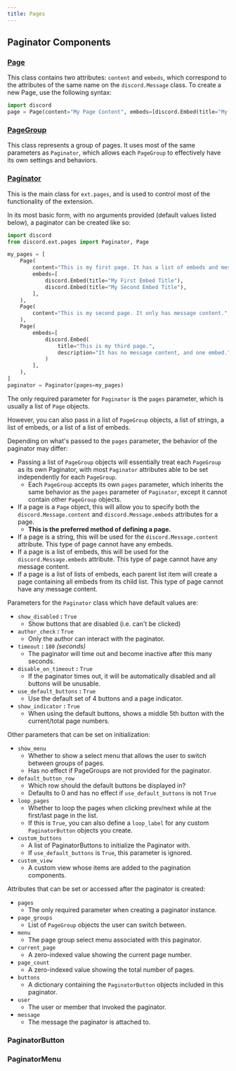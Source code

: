 ```yaml
---
title: Pages
---
```


## Paginator Components

### [Page](https://docs.pycord.dev/en/master/ext/pages/index.html#page)
This class contains two attributes: `content` and `embeds`, which correspond to the attributes of the same name on the `discord.Message` class.
To create a new Page, use the following syntax:
```py
import discord
page = Page(content="My Page Content", embeds=[discord.Embed(title="My First Embed Title")])
```

### [PageGroup](https://docs.pycord.dev/en/master/ext/pages/index.html#pagegroup)
This class represents a group of pages. It uses most of the same parameters as `Paginator`, which allows each `PageGroup` to effectively have its own settings and behaviors.

### [Paginator](https://docs.pycord.dev/en/master/ext/pages/index.html#paginator)
This is the main class for `ext.pages`, and is used to control most of the functionality of the extension.

In its most basic form, with no arguments provided (default values listed below), a paginator can be created like so:

```py title="Paginator Example"
import discord
from discord.ext.pages import Paginator, Page

my_pages = [
    Page(
        content="This is my first page. It has a list of embeds and message content.",
        embeds=[
            discord.Embed(title="My First Embed Title"),
            discord.Embed(title="My Second Embed Title"),
        ],
    ),
    Page(
        content="This is my second page. It only has message content.",
    ),
    Page(
        embeds=[
            discord.Embed(
                title="This is my third page.",
                description="It has no message content, and one embed.",
            )
        ],
    ),
]
paginator = Paginator(pages=my_pages)
```

The only required parameter for `Paginator` is the `pages` parameter, which is usually a list of `Page` objects.

However, you can also pass in a list of `PageGroup` objects, a list of strings, a list of embeds, or a list of a list of embeds.

Depending on what's passed to the `pages` parameter, the behavior of the paginator may differ:

- Passing a list of `PageGroup` objects will essentially treat each `PageGroup` as its own Paginator, with most `Paginator` attributes able to be set independently for each `PageGroup`.
  - Each `PageGroup` accepts its own `pages` parameter, which inherits the same behavior as the `pages` parameter of `Paginator`, except it cannot contain other `PageGroup` objects.
- If a page is a `Page` object, this will allow you to specify both the `discord.Message.content` and `discord.Message.embeds` attributes for a page.
  - **This is the preferred method of defining a page.**
- If a page is a string, this will be used for the `discord.Message.content` attribute. This type of page cannot have any embeds.
- If a page is a list of embeds, this will be used for the `discord.Message.embeds` attribute. This type of page cannot have any message content.
- If a page is a list of lists of embeds, each parent list item will create a page containing all embeds from its child list. This type of page cannot have any message content.

Parameters for the `Paginator` class which have default values are:
- `show_disabled` **:** `True`
  - Show buttons that are disabled (i.e. can't be clicked)
- `author_check` **:** `True`
  - Only the author can interact with the paginator.
- `timeout` **:** `180` *(seconds)*
  - The paginator will time out and become inactive after this many seconds.
- `disable_on_timeout` **:** `True`
  - If the paginator times out, it will be automatically disabled and all buttons will be unusable.
- `use_default_buttons` **:** `True`
  - Use the default set of 4 buttons and a page indicator.
- `show_indicator` **:** `True`
  - When using the default buttons, shows a middle 5th button with the current/total page numbers.

Other parameters that can be set on initialization:
- `show_menu`
  - Whether to show a select menu that allows the user to switch between groups of pages.
  - Has no effect if PageGroups are not provided for the paginator.
- `default_button_row`
  - Which row should the default buttons be displayed in? 
  - Defaults to 0 and has no effect if `use_default_buttons` is not `True`
- `loop_pages`
  - Whether to loop the pages when clicking prev/next while at the first/last page in the list.
  - If this is `True`, you can also define a `loop_label` for any custom `PaginatorButton` objects you create. 
- `custom_buttons`
  - A list of PaginatorButtons to initialize the Paginator with.
  - If `use_default_buttons` is `True`, this parameter is ignored.
- `custom_view`
  - A custom view whose items are added to the pagination components.

Attributes that can be set or accessed after the paginator is created:
- `pages`
  - The only required parameter when creating a paginator instance.
- `page_groups`
  - List of `PageGroup` objects the user can switch between.
- `menu`
  - The page group select menu associated with this paginator.
- `current_page`
  - A zero-indexed value showing the current page number.
- `page_count`
  - A zero-indexed value showing the total number of pages.
- `buttons`
  - A dictionary containing the `PaginatorButton` objects included in this paginator.
- `user`
  - The user or member that invoked the paginator.
- `message`
  - The message the paginator is attached to.


### PaginatorButton

### PaginatorMenu
